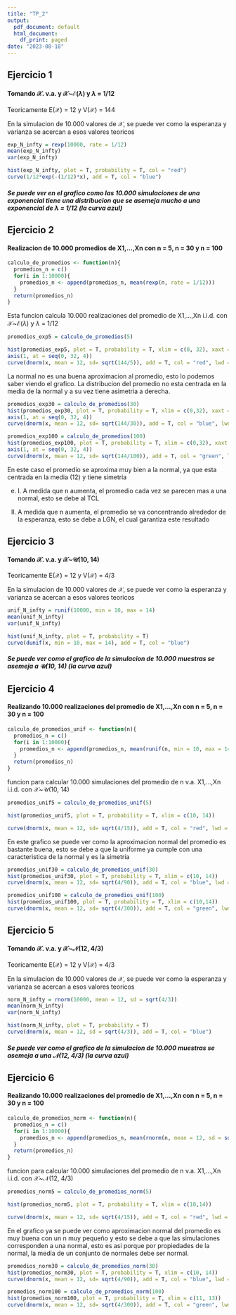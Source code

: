 ---
title: "TP_2"
output:
  pdf_document: default
  html_document:
    df_print: paged
date: "2023-08-18"
---

## Ejercicio 1

#### Tomando $\mathcal{X}$. v.a. y $\mathcal{X}$~$\mathcal{E}$($\lambda$) y $\lambda$ = 1/12

Teoricamente E($\mathcal{X}$) = 12 y V($\mathcal{X}$) = 144

En la simulacion de 10.000 valores de $\mathcal{X}$, se puede ver como la esperanza y varianza se acercan a esos valores teoricos

```{r}
exp_N_infty = rexp(10000, rate = 1/12)
mean(exp_N_infty)
var(exp_N_infty)
```

```{r, echo = F}
hist(exp_N_infty, plot = T, probability = T, col = "red")
curve(1/12*exp(-(1/12)*x), add = T, col = "blue")
```

##### Se puede ver en el grafico como las 10.000 simulaciones de una exponencial tiene una distribucion que se asemeja mucho a una exponencial de $\lambda$ = 1/12 (la curva azul)


## Ejercicio 2

#### Realizacion de 10.000 promedios de X1,...,Xn con n = 5, n = 30 y n = 100

```{r}
calculo_de_promedios <- function(n){
  promedios_n = c()
  for(i in 1:10000){
    promedios_n <- append(promedios_n, mean(rexp(n, rate = 1/12)))
  } 
  return(promedios_n)
}
```
Esta funcion calcula 10.000 realizaciones del promedio de X1,...,Xn i.i.d. con $\mathcal{X}$~$\mathcal{E}$($\lambda$) y $\lambda$ = 1/12

```{r, echo=T}

promedios_exp5 = calculo_de_promedios(5)

hist(promedios_exp5, plot = T, probability = T, xlim = c(0, 32), xaxt = "n", main = "Promedio con n = 5")
axis(1, at = seq(0, 32, 4))
curve(dnorm(x, mean = 12, sd= sqrt(144/5)), add = T, col = "red", lwd = 2)
```

La normal no es una buena aproximacion al promedio, esto lo podemos saber viendo el grafico. La distribucion del promedio no esta centrada en la media de la normal y a su vez tiene asimetria a derecha.

```{r}
promedios_exp30 = calculo_de_promedios(30)
hist(promedios_exp30, plot = T, probability = T, xlim = c(0,32), xaxt = "n")
axis(1, at = seq(0, 32, 4))
curve(dnorm(x, mean = 12, sd= sqrt(144/30)), add = T, col = "blue", lwd = 2)
```

```{r}
promedios_exp100 = calculo_de_promedios(100)
hist(promedios_exp100, plot = T, probability = T, xlim = c(0,32), xaxt = "n")
axis(1, at = seq(0, 32, 4))
curve(dnorm(x, mean = 12, sd= sqrt(144/100)), add = T, col = "green", lwd = 2)

```
En este caso el promedio se aproxima muy bien a la normal, ya que esta centrada en la media (12) y tiene simetria

e) I. A medida que n aumenta, el promedio cada vez se parecen mas a una normal, esto se debe al TCL

II. A medida que n aumenta, el promedio se va concentrando alrededor de la esperanza, esto se debe a LGN, el cual garantiza este resultado

## Ejercicio 3

#### Tomando $\mathcal{X}$. v.a. y $\mathcal{X}$~$\mathcal{U}$(10, 14)

Teoricamente E($\mathcal{X}$) = 12 y V($\mathcal{X}$) = 4/3

En la simulacion de 10.000 valores de $\mathcal{X}$, se puede ver como la esperanza y varianza se acercan a esos valores teoricos

```{r}
unif_N_infty = runif(10000, min = 10, max = 14)
mean(unif_N_infty)
var(unif_N_infty)
```

```{r}
hist(unif_N_infty, plot = T, probability = T)
curve(dunif(x, min = 10, max = 14), add = T, col = "blue")
```

##### Se puede ver como el grafico de la simulacion de 10.000 muestras se asemeja a $\mathcal{U}$(10, 14) (la curva azul)

## Ejercicio 4

#### Realizando 10.000 realizaciones del promedio de X1,...,Xn con n = 5, n = 30 y n = 100

```{r}
calculo_de_promedios_unif <- function(n){
  promedios_n = c()
  for(i in 1:10000){
    promedios_n <- append(promedios_n, mean(runif(n, min = 10, max = 14)))
  } 
  return(promedios_n)
}
```

funcion para calcular 10.000 simulaciones del promedio de n v.a. X1,...,Xn i.i.d. con $\mathcal{X}$~$\mathcal{U}$(10, 14)

```{r}
promedios_unif5 = calculo_de_promedios_unif(5)

hist(promedios_unif5, plot = T, probability = T, xlim = c(10, 14))

curve(dnorm(x, mean = 12, sd= sqrt(4/15)), add = T, col = "red", lwd = 2)
```
En este grafico se puede ver como la aproximacion normal del promedio es bastante buena, esto se debe a que la uniforme ya cumple con una caracteristica de la normal y es la simetria


```{r}
promedios_unif30 = calculo_de_promedios_unif(30)
hist(promedios_unif30, plot = T, probability = T, xlim = c(10, 14))
curve(dnorm(x, mean = 12, sd= sqrt(4/90)), add = T, col = "blue", lwd = 2)
```

```{r}
promedios_unif100 = calculo_de_promedios_unif(100)
hist(promedios_unif100, plot = T, probability = T, xlim = c(10,14))
curve(dnorm(x, mean = 12, sd= sqrt(4/300)), add = T, col = "green", lwd = 2)
```

## Ejercicio 5

#### Tomando $\mathcal{X}$. v.a. y $\mathcal{X}$~$\mathcal{N}$(12, 4/3)

Teoricamente E($\mathcal{X}$) = 12 y V($\mathcal{X}$) = 4/3

En la simulacion de 10.000 valores de $\mathcal{X}$, se puede ver como la esperanza y varianza se acercan a esos valores teoricos

```{r}
norm_N_infty = rnorm(10000, mean = 12, sd = sqrt(4/3))
mean(norm_N_infty)
var(norm_N_infty)
```

```{r}
hist(norm_N_infty, plot = T, probability = T)
curve(dnorm(x, mean = 12, sd = sqrt(4/3)), add = T, col = "blue")
```

##### Se puede ver como el grafico de la simulacion de 10.000 muestras se asemeja a una $\mathcal{N}$(12, 4/3) (la curva azul)

## Ejercicio 6

#### Realizando 10.000 realizaciones del promedio de X1,...,Xn con n = 5, n = 30 y n = 100

```{r}
calculo_de_promedios_norm <- function(n){
  promedios_n = c()
  for(i in 1:10000){
    promedios_n <- append(promedios_n, mean(rnorm(n, mean = 12, sd = sqrt(4/3))))
  } 
  return(promedios_n)
}
```

funcion para calcular 10.000 simulaciones del promedio de n v.a. X1,...,Xn i.i.d. con $\mathcal{X}$~$\mathcal{N}$(12, 4/3)

```{r}
promedios_norm5 = calculo_de_promedios_norm(5)

hist(promedios_norm5, plot = T, probability = T, xlim = c(10,14))

curve(dnorm(x, mean = 12, sd= sqrt(4/15)), add = T, col = "red", lwd = 2)
```
En el grafico ya se puede ver como aproximacion normal del promedio es muy buena con un n muy pequeño y esto se debe a que las simulaciones corresponden a una normal, esto es asi porque por propiedades de la normal, la media de un conjunto de normales debe ser normal.

```{r}
promedios_norm30 = calculo_de_promedios_norm(30)
hist(promedios_norm30, plot = T, probability = T, xlim = c(10, 14))
curve(dnorm(x, mean = 12, sd= sqrt(4/90)), add = T, col = "blue", lwd = 2)
```

```{r}
promedios_norm100 = calculo_de_promedios_norm(100)
hist(promedios_norm100, plot = T, probability = T, xlim = c(11, 13))
curve(dnorm(x, mean = 12, sd= sqrt(4/300)), add = T, col = "green", lwd = 2)
```